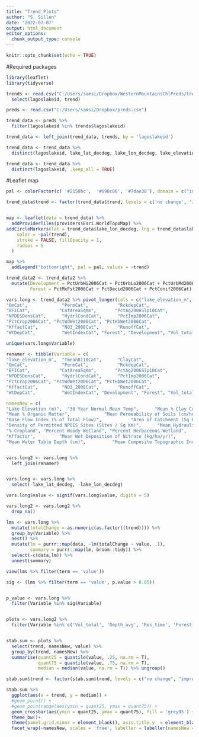 ```yaml
---
title: "Trend_Plots"
author: "S. Sillen"
date: '2022-07-07'
output: html_document
editor_options: 
  chunk_output_type: console
---
```


```r
knitr::opts_chunk$set(echo = TRUE)
```

#Required packages
```r
library(leaflet)
library(tidyverse)

```

```r
trends <- read.csv("C:/Users/samsi/Dropbox/WesternMountainsChlPreds/trends.csv") %>%
  select(lagoslakeid, trend)

preds <- read.csv("C:/Users/samsi/Dropbox/preds.csv")

trend_data <- preds %>%
  filter(lagoslakeid %in% trends$lagoslakeid)

trend_data <- left_join(trend_data, trends, by = 'lagoslakeid')

trend_data <- trend_data %>%
  distinct(lagoslakeid, lake_lat_decdeg, lake_lon_decdeg, lake_elevation_m, trend, WetIndexCat, Tmean8110Cat, ClayCat, OmCat, PermCat, RckdepCat, BFICat, CatAreaSqKm, PctAg2006Slp10Cat, NPDESDensCat, HydrlCondCat, PctImp2006Cat, PctUrbLo2006Cat, PctUrbMd2006Cat, PctUrbHi2006Cat, PctDecid2006Cat, PctConif2006Cat, PctMxFst2006Cat, PctWdWet2006Cat, PctHbWet2006Cat, PctCrop2006Cat, KffactCat, NO3_2008Cat, RunoffCat, WtDepCat)

trend_data <- trend_data %>%
  distinct(lagoslakeid, .keep_all = TRUE)
```

#Leaflet map
```r

pal <- colorFactor(c( '#2158bc',  '#698c86', '#7dae38'), domain = c("improving", "no change", "worsening" ))

trend_data$trend <- factor(trend_data$trend, levels = c('no change', 'improving', 'worsening'))


map <- leaflet(data = trend_data) %>%
  addProviderTiles(providers$Esri.WorldTopoMap) %>%
addCircleMarkers(lat = trend_data$lake_lon_decdeg, lng = trend_data$lake_lat_decdeg,
    color = ~pal(trend),
    stroke = FALSE, fillOpacity = 1,
    radius = 5
  )

map %>% 
  addLegend("bottomright", pal = pal, values = ~trend)

```

```r

trend_data2 <- trend_data2 %>%
  mutate(Development = PctUrbHi2006Cat + PctUrbLo2006Cat + PctUrbMd2006Cat, 
         Forest = PctMxFst2006Cat + PctDecid2006Cat + PctConif2006Cat)

vars.long <- trend_data2 %>% pivot_longer(cols = c("lake_elevation_m",  "Tmean8110Cat",      "ClayCat",          
"OmCat",             "PermCat",           "RckdepCat",
"BFICat",           "CatAreaSqKm",       "PctAg2006Slp10Cat",
"NPDESDensCat",      "HydrlCondCat",      "PctImp2006Cat",  
"PctCrop2006Cat", "PctWdWet2006Cat", "PctHbWet2006Cat",
"KffactCat",         "NO3_2008Cat",       "RunoffCat", 
"WtDepCat",          "WetIndexCat", "Forest", "Development", "Vol_total", "Depth_avg", "Dis_avg", "Res_time"), names_to = 'Variable')

unique(vars.long$Variable)

renamer <- tibble(Variable = c(
"lake_elevation_m",  "Tmean8110Cat",      "ClayCat",          
"OmCat",             "PermCat",           "RckdepCat",
"BFICat",           "CatAreaSqKm",       "PctAg2006Slp10Cat",
"NPDESDensCat",      "HydrlCondCat",      "PctImp2006Cat",  
"PctCrop2006Cat", "PctWdWet2006Cat", "PctHbWet2006Cat",
"KffactCat",         "NO3_2008Cat",       "RunoffCat", 
"WtDepCat",          "WetIndexCat", "Development", "Forest", "Vol_total", "Depth_avg", "Dis_avg", "Res_time"),

namesNew = c(
"Lake Elevation (m)",  "30 Year Normal Mean Temp",      "Mean % Clay Cotent",          
"Mean % Organic Matter",             "Mean Permeability of Soils (cm/hour)",           "Mean Depth to Bedrock (cm)",
"Base Flow Index (% of Total Flow)",           "Area of Catchment (Sq Km)",       "% Agricultural Land on Slopes > 20%",
"Density of Permitted NPDES Sites (Sites / Sq Km)",      "Mean Hydraulic Conductivity (um/sec)",      "% Impervious Cover",  
"% Cropland", "Percent Woody Wetland", "Percent Herbaceous Wetland",
"Kffactor",         "Mean Wet Deposition of Nitrate (kg/ha/yr)",       "Mean Runoff (mm)", 
"Mean Water Table Depth (cm)",          "Mean Composite Topographic Index", "% Development", "% Forest", "Total Volume (million cubic meters)", "Average Depth", "Inflow (cms)", "Residence Time (days)")) 


vars.long2 <- vars.long %>%
  left_join(renamer)


vars.long <- vars.long %>%
  select(-lake_lat_decdeg, -lake_lon_decdeg)

vars.long$value <- signif(vars.long$value, digits = 5)

vars.long2 <- vars.long2 %>%
  drop_na()

lms <- vars.long %>% 
  mutate(totalChange = as.numeric(as.factor((trend)))) %>%
  group_by(Variable) %>% 
  nest() %>%
  mutate(lm = purrr::map(data, ~lm(totalChange ~ value, .)),
         summary = purrr::map(lm, broom::tidy)) %>%
  select(-c(data,lm)) %>%
  unnest(summary)

view(lms %>% filter(term == 'value'))

sig <- (lms %>% filter(term == 'value', p.value > 0.05))


p_value <- vars.long %>%
  filter(Variable %in% sig$Variable)


plots <- vars.long2 %>%
  filter(Variable %in% c('Vol_total', 'Depth_avg', 'Res_time', 'Forest', 'Development', 'PctCrop2006Cat'))


stab.sum <- plots %>%
  select(trend, namesNew, value) %>%
  group_by(trend, namesNew) %>%
  summarise(quant25 = quantile(value, .25, na.rm = T),
            quant75 = quantile(value, .75, na.rm = T),
            median = median(value, na.rm = T)) %>% ungroup()

stab.sum$trend <- factor(stab.sum$trend, levels = c("no change", "improving", "worsening"))

stab.sum %>%
  ggplot(aes(x = trend, y = median)) +
  #geom_point() +
  #geom_pointrange(aes(ymin = quant25, ymax = quant75)) +
  geom_crossbar(aes(ymin = quant25, ymax = quant75), fill = 'grey95') +
  theme_bw()+
  theme(panel.grid.minor = element_blank(), axis.title.y  = element_blank()) +
  facet_wrap(~namesNew, scales = 'free', labeller = labeller(namesNew = label_wrap_gen(15))) 

```

